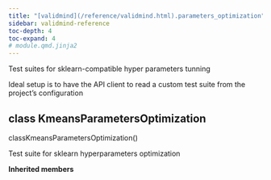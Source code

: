 ```yaml
---
title: "[validmind](/reference/validmind.html).parameters_optimization"
sidebar: validmind-reference
toc-depth: 4
toc-expand: 4
# module.qmd.jinja2
---
```


<!-- docstring.jinja2 -->

Test suites for sklearn-compatible hyper parameters tunning

Ideal setup is to have the API client to read a custom test suite from the project's configuration

<!-- class.qmd.jinja2 -->

## [class]{.muted} KmeansParametersOptimization

<!-- signatures.jinja2 -->

::: {.signature}

<span class="kw">class</span><span class="name">KmeansParametersOptimization</span>()

:::

<!-- docstring.jinja2 -->

Test suite for sklearn hyperparameters optimization

**Inherited members**
